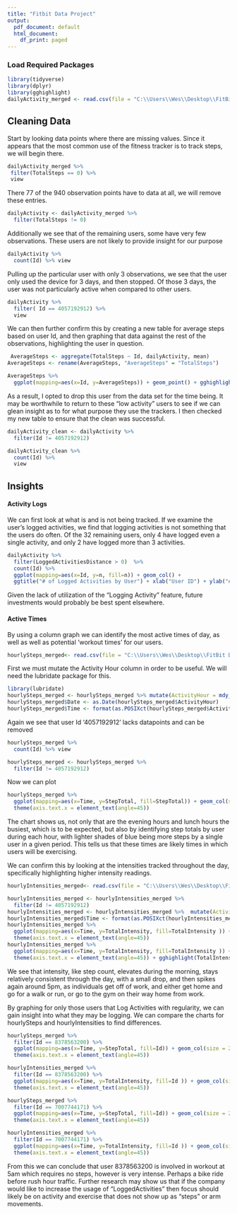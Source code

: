 ---
title: "Fitbit Data Project"
output:
  pdf_document: default
  html_document:
    df_print: paged
---



### Load Required Packages
```{r}
library(tidyverse)
library(dplyr)
library(gghighlight)
dailyActivity_merged <- read.csv(file = "C:\\Users\\Wes\\Desktop\\FitBit Data\\dailyActivity_merged.csv")
```

## Cleaning Data
Start by looking data points where there are missing values. Since it appears that the most common use of the fitness tracker is to track steps, we will begin there. 
```{r}
dailyActivity_merged %>% 
 filter(TotalSteps == 0) %>% 
 view
```

There 77 of the 940 observation points have to data at all, we will remove these entries.
```{r}
dailyActivity <- dailyActivity_merged %>% 
  filter(TotalSteps != 0)
```

Additionally we see that of the remaining users, some have very few observations. These users are not likely to provide insight for our purpose 
```{r}
dailyActivity %>% 
  count(Id) %>% view
```

Pulling up the particular user with only 3 observations, we see that the user only used the device for 3 days, and then stopped. Of those 3 days, the user was not particularly active when compared to other users. 
```{r}
dailyActivity %>% 
  filter( Id == 4057192912) %>% 
  view

```

We can then further confirm this by creating a new table for average steps based on user Id, and then graphing that data against the rest of the observations, highlighting the user in question.
```{r}
 AverageSteps <- aggregate(TotalSteps ~ Id, dailyActivity, mean) 
AverageSteps <- rename(AverageSteps, "AverageSteps" = "TotalSteps")

AverageSteps %>% 
  ggplot(mapping=aes(x=Id, y=AverageSteps)) + geom_point() + gghighlight(Id == 4057192912, label_key = AverageSteps)

```

As a result, I opted to drop this user from the data set for the time being. It may be worthwhile to return to these "low activity" users to see if we can glean insight as to for what purpose they use the trackers. I then checked my new table to ensure that the clean was successful.

```{r}
dailyActivity_clean <- dailyActivity %>% 
  filter(Id != 4057192912)

dailyActivity_clean %>% 
  count(Id) %>% 
  view
```

## Insights

#### Activity Logs
We can first look at what is and is not being tracked. If we examine the user's logged activities, we find that logging activities is not something that the users do often. Of the 32 remaining users, only 4 have logged even a single activity, and only 2 have logged more than 3 activities.

```{r}
dailyActivity %>% 
  filter(LoggedActivitiesDistance > 0)  %>% 
  count(Id) %>% 
  ggplot(mapping=aes(x=Id, y=n, fill=n)) + geom_col() + 
  ggtitle("# of Logged Activities by User") + xlab("User ID") + ylab("# of Logs")
```

Given the lack of utilization of the "Logging Activity" feature, future investments would probably be best spent elsewhere.


#### Active Times

By using a column graph we can identify the most active times of day, as well as well as potential 'workout times' for our users.

```{r}
hourlySteps_merged<- read.csv(file = "C:\\Users\\Wes\\Desktop\\FitBit Data\\hourlySteps_merged.csv")
```

First we must mutate the Activity Hour column in order to be useful. We will need the lubridate package for this.

```{r}
library(lubridate)
hourlySteps_merged <- hourlySteps_merged %>% mutate(ActivityHour = mdy_hms(ActivityHour))
hourlySteps_merged$Date <- as.Date(hourlySteps_merged$ActivityHour)
hourlySteps_merged$Time <- format(as.POSIXct(hourlySteps_merged$ActivityHour), format="%H:%M:%S")
```

Again we see that user Id '4057192912' lacks datapoints and can be removed

```{r}
hourlySteps_merged %>% 
  count(Id) %>% view

hourlySteps_merged <- hourlySteps_merged %>% 
  filter(Id != 4057192912)
```

Now we can plot

```{r}
hourlySteps_merged %>% 
  ggplot(mapping=aes(x=Time, y=StepTotal, fill=StepTotal)) + geom_col(size = 2) + 
  theme(axis.text.x = element_text(angle=45)) 
```

The chart shows us, not only that are the evening hours and lunch hours the busiest, which is to be expected, but also by identifying step totals by user during each hour, with lighter shades of blue being more steps by a single user in a given period. This tells us that these times are likely times in which users will be exercising. 

We can confirm this by looking at the intensities tracked throughout the day, specifically highlighting higher intensity readings.

```{r}
hourlyIntensities_merged<- read.csv(file = "C:\\Users\\Wes\\Desktop\\FitBit Data\\hourlyIntensities_merged.csv")
```
```{r}
hourlyIntensities_merged <- hourlyIntensities_merged %>% 
  filter(Id != 4057192912)
hourlyIntensities_merged <- hourlyIntensities_merged %>%  mutate(ActivityHour = mdy_hms(ActivityHour))
hourlyIntensities_merged$Time <- format(as.POSIXct(hourlyIntensities_merged$ActivityHour), format ="%H:%M:%S")
hourlyIntensities_merged %>% 
  ggplot(mapping=aes(x=Time, y=TotalIntensity, fill=TotalIntensity )) + geom_col(size = 2) + 
  theme(axis.text.x = element_text(angle=45))
hourlyIntensities_merged %>% 
  ggplot(mapping=aes(x=Time, y=TotalIntensity, fill=TotalIntensity )) + geom_col(size = 2) + 
  theme(axis.text.x = element_text(angle=45)) + gghighlight(TotalIntensity>125)
```

We see that intensity, like step count, elevates during the morning, stays relatively consistent through the day, with a small drop, and then spikes again around 5pm, as individuals get off of work, and either get home and go for a walk or run, or go to the gym on their way home from work. 

By graphing for only those users that Log Activities with regularity, we can gain insight into what they may be logging. We can compare the charts for hourlySteps and hourlyIntensities to find differences. 

```{r}
hourlySteps_merged %>% 
  filter(Id == 8378563200) %>% 
  ggplot(mapping=aes(x=Time, y=StepTotal, fill=Id)) + geom_col(size = 2) + 
  theme(axis.text.x = element_text(angle=45)) 

hourlyIntensities_merged %>% 
  filter(Id == 8378563200) %>% 
  ggplot(mapping=aes(x=Time, y=TotalIntensity, fill=Id )) + geom_col(size = 2) + 
  theme(axis.text.x = element_text(angle=45))

hourlySteps_merged %>% 
  filter(Id == 7007744171) %>% 
  ggplot(mapping=aes(x=Time, y=StepTotal, fill=Id)) + geom_col(size = 2) + 
  theme(axis.text.x = element_text(angle=45)) 

hourlyIntensities_merged %>% 
  filter(Id == 7007744171) %>% 
  ggplot(mapping=aes(x=Time, y=TotalIntensity, fill=Id )) + geom_col(size = 2) + 
  theme(axis.text.x = element_text(angle=45))

```

From this we can conclude that user 8378563200 is involved in workout at 5am which requires no steps, however is very intense. Perhaps a bike ride before rush hour traffic. Further research may show us that if the company would like to increase the usage of "LoggedActivities" then focus should likely be on activity and exercise that does not show up as "steps" or arm movements.

